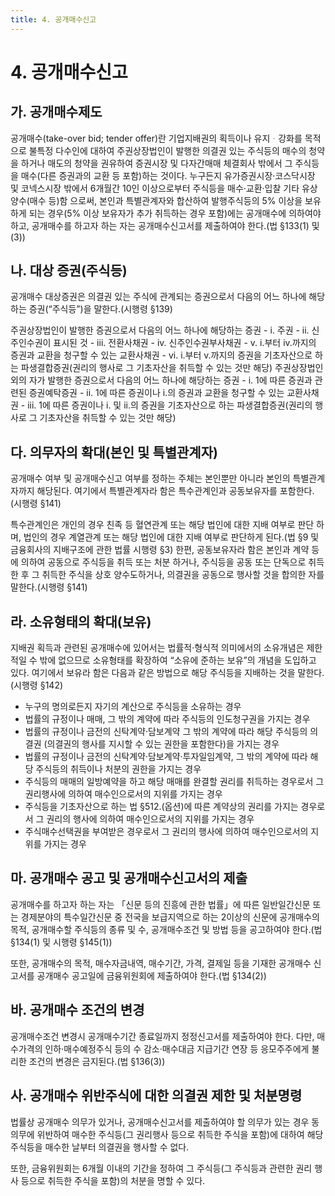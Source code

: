 ```yaml
---
title: 4. 공개매수신고
---
```

# 4. 공개매수신고
## 가. 공개매수제도
공개매수(take-over bid; tender offer)란 기업지배권의 획득이나 유지ᆞ강화를 목적으로 불특정 다수인에 대하여 주권상장법인이 발행한 의결권 있는 주식등의 매수의 청약을 하거나 매도의 청약을 권유하여 증권시장 및 다자간매매 체결회사 밖에서 그 주식등을 매수(다른 증권과의 교환 등 포함)하는 것이다. 누구든지 유가증권시장·코스닥시장 및 코넥스시장 밖에서 6개월간 10인 이상으로부터 주식등을 매수·교환·입찰 기타 유상양수(매수 등)함 으로써, 본인과 특별관계자와 합산하여 발행주식등의 5% 이상을 보유하게 되는 경우(5% 이상 보유자가 추가 취득하는 경우 포함)에는 공개매수에 의하여야 하고, 공개매수를 하고자 하는 자는 공개매수신고서를 제출하여야 한다.(법 §133(1) 및 (3))

## 나. 대상 증권(주식등)
공개매수 대상증권은 의결권 있는 주식에 관계되는 증권으로서 다음의 어느 하나에 해당 하는 증권(“주식등”)을 말한다.(시행령 §139)

<TabView>
<TabPanel header="1. 주권상장법인이 발행한 증권" >
주권상장법인이 발행한 증권으로서 다음의 어느 하나에 해당하는 증권
  - i. 주권
  - ii. 신주인수권이 표시된 것
  - iii. 전환사채권
  - iv. 신주인수권부사채권
  - v. i.부터 iv.까지의 증권과 교환을 청구할 수 있는 교환사채권
  - vi. i.부터 v.까지의 증권을 기초자산으로 하는 파생결합증권(권리의 행사로 그 기초자산을 취득할 수 있는 것만 해당)

</TabPanel>
<TabPanel header="2. 주권상장법인 외의 자가 발행한 증권" >
주권상장법인 외의 자가 발행한 증권으로서 다음의 어느 하나에 해당하는 증권
  - i. 1에 따른 증권과 관련된 증권예탁증권
  - ii. 1에 따른 증권이나 i.의 증권과 교환을 청구할 수 있는 교환사채권
  - iii. 1에 따른 증권이나 i. 및 ii.의 증권을 기초자산으로 하는 파생결합증권(권리의 행사로 그 기초자산을 취득할 수 있는 것만 해당)

</TabPanel>
</TabView>



## 다. 의무자의 확대(본인 및 특별관계자)
공개매수 여부 및 공개매수신고 여부를 정하는 주체는 본인뿐만 아니라 본인의 특별관계자까지 해당된다. 여기에서 특별관계자라 함은 특수관계인과 공동보유자를 포함한다.(시행령 §141)

<TabView>
<TabPanel header="특수관계인" >
  특수관계인은 개인의 경우 친족 등 혈연관계 또는 해당 법인에 대한 지배 여부로 판단 하며, 법인의 경우 계열관계 또는 해당 법인에 대한 지배 여부로 판단하게 된다.(법 §9 및 금융회사의 지배구조에 관한 법률 시행령 §3)

</TabPanel>
<TabPanel header="공동보유자" >
  한편, 공동보유자라 함은 본인과 계약 등에 의하여 공동으로 주식등을 취득 또는 처분 하거나, 주식등을 공동 또는 단독으로 취득한 후 그 취득한 주식을 상호 양수도하거나, 의결권을 공동으로 행사할 것을 합의한 자를 말한다.(시행령 §141)

</TabPanel>
</TabView>



## 라. 소유형태의 확대(보유)
지배권 획득과 관련된 공개매수에 있어서는 법률적·형식적 의미에서의 소유개념은 제한적일 수 밖에 없으므로 소유형태를 확장하여 “소유에 준하는 보유”의 개념을 도입하고 있다. 여기에서 보유라 함은 다음과 같은 방법으로 해당 주식등을 지배하는 것을 말한다.(시행령 §142)
- 누구의 명의로든지 자기의 계산으로 주식등을 소유하는 경우
- 법률의 규정이나 매매, 그 밖의 계약에 따라 주식등의 인도청구권을 가지는 경우
- 법률의 규정이나 금전의 신탁계약·담보계약 그 밖의 계약에 따라 해당 주식등의 의결권 (의결권의 행사를 지시할 수 있는 권한을 포함한다)을 가지는 경우
- 법률의 규정이나 금전의 신탁계약·담보계약·투자일임계약, 그 밖의 계약에 따라 해당 주식등의 취득이나 처분의 권한을 가지는 경우
- 주식등의 매매의 일방예약을 하고 해당 매매를 완결할 권리를 취득하는 경우로서 그 권리행사에 의하여 매수인으로서의 지위를 가지는 경우
- 주식등을 기초자산으로 하는 법 §512.(옵션)에 따른 계약상의 권리를 가지는 경우로서 그 권리의 행사에 의하여 매수인으로서의 지위를 가지는 경우
- 주식매수선택권을 부여받은 경우로서 그 권리의 행사에 의하여 매수인으로서의 지위를 가지는 경우

## 마. 공개매수 공고 및 공개매수신고서의 제출
공개매수를 하고자 하는 자는 「신문 등의 진흥에 관한 법률」에 따른 일반일간신문 또는 경제분야의 특수일간신문 중 전국을 보급지역으로 하는 2이상의 신문에 공개매수의 목적, 공개매수할 주식등의 종류 및 수, 공개매수조건 및 방법 등을 공고하여야 한다.(법 §134(1) 및 시행령 §145(1))

또한, 공개매수의 목적, 매수자금내역, 매수기간, 가격, 결제일 등을 기재한 공개매수 신고서를 공개매수 공고일에 금융위원회에 제출하여야 한다.(법 §134(2))

## 바. 공개매수 조건의 변경
공개매수조건 변경시 공개매수기간 종료일까지 정정신고서를 제출하여야 한다. 다만, 매수가격의 인하·매수예정주식 등의 수 감소·매수대금 지급기간 연장 등 응모주주에게 불리한 조건의 변경은 금지된다.(법 §136(3))

## 사. 공개매수 위반주식에 대한 의결권 제한 및 처분명령
법률상 공개매수 의무가 있거나, 공개매수신고서를 제출하여야 할 의무가 있는 경우 동 의무에 위반하여 매수한 주식등(그 권리행사 등으로 취득한 주식을 포함)에 대하여 해당 주식등을 매수한 날부터 의결권을 행사할 수 없다.

또한, 금융위원회는 6개월 이내의 기간을 정하여 그 주식등(그 주식등과 관련한 권리 행사 등으로 취득한 주식을 포함)의 처분을 명할 수 있다.
